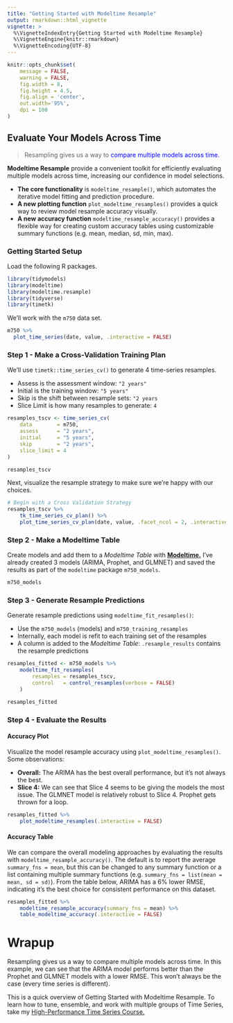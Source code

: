 ```yaml
---
title: "Getting Started with Modeltime Resample"
output: rmarkdown::html_vignette
vignette: >
  %\VignetteIndexEntry{Getting Started with Modeltime Resample}
  %\VignetteEngine{knitr::rmarkdown}
  %\VignetteEncoding{UTF-8}
---
```


```r
knitr::opts_chunk$set(
    message = FALSE,
    warning = FALSE,
    fig.width = 8, 
    fig.height = 4.5,
    fig.align = 'center',
    out.width='95%', 
    dpi = 100
)
```

## Evaluate Your Models Across Time

> Resampling gives us a way to <span style='color:blue'>compare multiple models across time.</span>

__Modeltime Resample__ provide a convenient toolkit for efficiently evaluating multiple models across time, increasing our confidence in model selections. 

- __The core functionality__ is `modeltime_resample()`, which automates the iterative model fitting and prediction procedure. 
- __A new plotting function__ `plot_modeltime_resamples()` provides a quick way to review model resample accuracy visually.
- __A new accuracy function__ `modeltime_resample_accuracy()` provides a flexible way for creating custom accuracy tables using customizable summary functions (e.g. mean, median, sd, min, max). 

### Getting Started Setup

Load the following R packages. 

```r
library(tidymodels)
library(modeltime)
library(modeltime.resample)
library(tidyverse)
library(timetk)
```

We'll work with the `m750` data set. 

```r
m750 %>%
  plot_time_series(date, value, .interactive = FALSE)
```


### Step 1 - Make a Cross-Validation Training Plan

We'll use `timetk::time_series_cv()` to generate 4 time-series resamples.

- Assess is the assessment window: `"2 years"`
- Initial is the training window: `"5 years"`
- Skip is the shift between resample sets: `"2 years`
- Slice Limit is how many resamples to generate: `4`

```r
resamples_tscv <- time_series_cv(
    data        = m750,
    assess      = "2 years",
    initial     = "5 years",
    skip        = "2 years",
    slice_limit = 4
)

resamples_tscv
```

Next, visualize the resample strategy to make sure we're happy with our choices.

```r
# Begin with a Cross Validation Strategy
resamples_tscv %>%
    tk_time_series_cv_plan() %>%
    plot_time_series_cv_plan(date, value, .facet_ncol = 2, .interactive = FALSE)
```

### Step 2 - Make a Modeltime Table

Create models and add them to a _Modeltime Table_ with [__Modeltime.__](https://business-science.github.io/modeltime/articles/getting-started-with-modeltime.html) I've already created 3 models (ARIMA, Prophet, and GLMNET) and saved the results as part of the `modeltime` package `m750_models`.

```r
m750_models
```


### Step 3 - Generate Resample Predictions

Generate resample predictions using `modeltime_fit_resamples()`:

- Use the `m750_models` (models) and `m750_training_resamples`
- Internally, each model is refit to each training set of the resamples
- A column is added to the _Modeltime Table_: `.resample_results` contains the resample predictions

```r
resamples_fitted <- m750_models %>%
    modeltime_fit_resamples(
        resamples = resamples_tscv,
        control   = control_resamples(verbose = FALSE)
    )

resamples_fitted
```

### Step 4 - Evaluate the Results

#### Accuracy Plot

Visualize the model resample accuracy using `plot_modeltime_resamples()`. Some observations:

- __Overall:__ The ARIMA has the best overall performance, but it's not always the best. 
- __Slice 4:__ We can see that Slice 4 seems to be giving the models the most issue. The GLMNET model is relatively robust to Slice 4. Prophet gets thrown for a loop. 

```r
resamples_fitted %>%
    plot_modeltime_resamples(.interactive = FALSE)
```



#### Accuracy Table

We can compare the overall modeling approaches by evaluating the results with `modeltime_resample_accuracy()`. The default is to report the average `summary_fns = mean`, but this can be changed to any summary function or a list containing multiple summary functions (e.g. `summary_fns = list(mean = mean, sd = sd)`). From the table below, ARIMA has a 6% lower RMSE, indicating it's the best choice for consistent performance on this dataset.

```r
resamples_fitted %>%
    modeltime_resample_accuracy(summary_fns = mean) %>%
    table_modeltime_accuracy(.interactive = FALSE)
```


# Wrapup

Resampling gives us a way to compare multiple models across time. In this example, we can see that the ARIMA model performs better than the Prophet and GLMNET models with a lower RMSE. This won't always be the case (every time series is different). 

This is a quick overview of Getting Started with Modeltime Resample. To learn how to tune, ensemble, and work with multiple groups of Time Series, take my [High-Performance Time Series Course.](https://university.business-science.io/p/ds4b-203-r-high-performance-time-series-forecasting/) 
